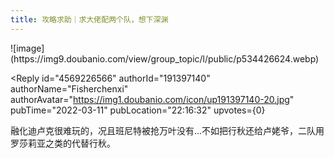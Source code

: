 ```yaml
---
title: 攻略求助｜求大佬配两个队，想下深渊
---
```



<Forum groupName="原神" groupUrl="https://www.douban.com/group/genshin/" archivedAt="2025-05-16T16:42:49.517Z">
  <Post
    id="262091483"
    title="攻略求助｜求大佬配两个队，想下深渊"
    url="https://www.douban.com/group/topic/262091483/?_spm_id=MjI0MDUwMjg4"
    pubTime="2022-03-11"
    highlightUserId="191397140"
  >
![image](https://img9.doubanio.com/view/group_topic/l/public/p534426624.webp)

<Reply
  id="4569226566"
  authorId="191397140"
  authorName="Fisherchenxi"
  authorAvatar="https://img1.doubanio.com/icon/up191397140-20.jpg"
  pubTime="2022-03-11"
  pubLocation="22:16:32"
  upvotes={0}
>
融化迪卢克很难玩的，况且班尼特被抢万叶没有...不如把行秋还给卢姥爷，二队用罗莎莉亚之类的代替行秋。
</Reply>
  </Post>
</Forum>
